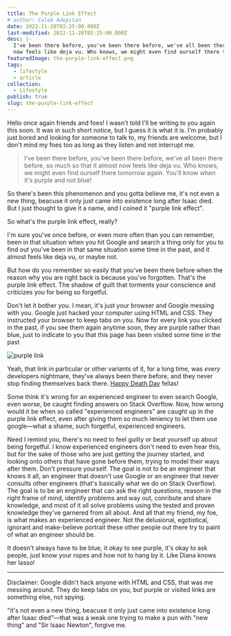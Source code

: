 ```yaml
---
title: The Purple Link Effect
# author: Caleb Adepitan
date: 2022-11-28T02:25:00.000Z
last-modified: 2022-11-28T02:25:00.000Z
desc: |-
  I've been there before, you've been there before, we've all been there before, so much so that it almost
  now feels like deja vu. Who knows, we might even find ourself there tomorrow again. You'll know when it's purple and not blue!
featuredImage: the-purple-link-effect.png
tags:
  - lifestyle
  - article
collection:
  - Lifestyle
publish: true
slug: the-purple-link-effect
---
```


Hello once again friends and foes! I wasn't told I'll be writing to you again this soon. It was in such short notice, but I
guess it is what it is.
I'm probably just bored and looking for someone to talk to, my friends are welcome, but I don't mind my foes too as long as they
listen and not interrupt me.

<Blockquote data-cite="Caleb Adepitan">
  I've been there before, you've been there before, we've all been there before,
  so much so that it almost now feels like deja vu. Who knows, we might even
  find ourself there tomorrow again. You'll know when it's purple and not blue!
</Blockquote>

So there's been this phenomenon and you gotta believe me, it's not even a new thing, beacuse it only just came into existence
long after Isaac died. But I just thought to give it a name, and I coined it "purple link effect".

So what's the purple link effect, really?

I'm sure you've once before, or even more often than you can remember, been in that situation when you hit Google and search a
thing only for you to find out you've been in that same situation some time in the past, and it almost feels like deja vu, or
maybe not.

But how do you remember so easily that you've been there before when the reason why you are right back is because you've
forgotten. That's the purple link effect. The shadow of guilt that torments your conscience and criticizes you for being so
forgetful.

Don't let it bother you. I mean, it's just your browser and Google messing with you. Google just hacked your computer using HTML
and CSS. They instructed your browser to keep tabs on you. Now for every link you clicked in the past, if you see them again
anytime soon, they are purple rather than blue, just to indicate to you that this page has been visited some time in the past

![purple link](the-purple-link-effect.png)

Yeah, that link in particular or other variants of it, for a long time, was _every_ developers nightmare, they've always been
there before, and they never stop finding themselves back there. [Happy Death Day][happy-death-day] fellas!

Some think it's wrong for an experienced engineer to even search Google, even worse, be caught finding answers on Stack Overflow. Now, how wrong would it be when so called "experienced engineers" are caught up in the purple link effect, even after giving them so much leniency to let them use google—what a shame, such forgetful, experienced engineers.

Need I remind you, there's no need to feel guilty or beat yourself up about being forgetful. I know experienced engineers don't need to even hear this, but for the sake of those who are just getting the journey started, and looking onto others that have gone before them, trying to model their ways after them. Don't pressure yourself. The goal is not to be an engineer that knows it all, an engineer that doesn't use Google or an engineer that never consults other engineers (that's basically what we do on Stack Overflow). The goal is to be an engineer that can ask the right questions, reason in the right frame of mind, identify problems and way out, conribute and share knowledge, and most of it all solve problems using the tested and proven knowledge they've garnered from all about. And all that my friend, my foe, is what makes an experienced engineer. Not the delusional, egotistical, ignorant and make-believe portrait these other people out there try to paint of what an engineer should be.

It doesn't always have to be blue, it okay to see purple, it's okay to ask people, just know your ropes and how not to hang by it. Like Diana knows her lasso!

<hr />

Disclaimer: Google didn't hack anyone with HTML and CSS, that was me messing around. They do keep tabs on you, but purple or visited links are something else, not spying.

"it's not even a new thing, beacuse it only just came into existence
long after Isaac died"—that was a weak one trying to make a pun with "new thing" and "Sir Isaac Newton", forgive me.

[happy-death-day]: https://en.wikipedia.org/wiki/Happy_Death_Day#:~:text=It%20follows%20a%20college%20student,killer%20and%20stop%20her%20death.&text=Originally%20announced%20in%202007%20under,%2C%202017%2C%20by%20Universal%20Pictures.

